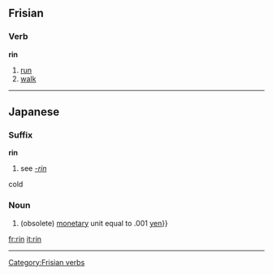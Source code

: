 {{see|-rin}}
==Frisian==
===Verb===
'''rin'''

#[[run]]
#[[walk]]

[[Category:Frisian verbs]]

----

==Japanese==
===Suffix===
'''rin'''
#see ''[[-rin]]''
cold

===Noun===
{{ja-noun|r|kanji=厘|hira=りん}}
# (obsolete) [[monetary]] unit equal to .001 [[yen]]}}


[[fr:rin]]
[[it:rin]]

----